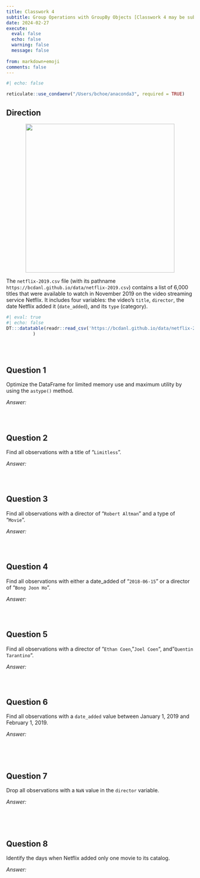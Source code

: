 ```yaml
---
title: Classwork 4
subtitle: Group Operations with GroupBy Objects [Classwork 4 may be subject to change during the Module.]
date: 2024-02-27
execute: 
  eval: false
  echo: false
  warning: false
  message: false
  
from: markdown+emoji
comments: false
---
```


```r
#| echo: false

reticulate::use_condaenv("/Users/bchoe/anaconda3", required = TRUE)
```



## Direction


<p align="center">
  <img src="https://bcdanl.github.io/lec_figs/netflix.png" width="400px">
</p>


The `netflix-2019.csv` file (with its pathname `https://bcdanl.github.io/data/netflix-2019.csv`) contains a list of 6,000 titles that were available to watch in November 2019 on the video streaming service Netflix. It includes four variables: the video’s `title`, `director`, the date Netflix added it (`date_added`), and its `type` (category). 



<!-- <div style="position: relative;"> -->
<!--   <button onclick="scrollTable(-200)" style="position: absolute; z-index: 1000; top: 0; left: 70px; border: 1px solid grey; width: 25px; height: 40px; background-color: #ededed;">←</button> -->
<!--   <button onclick="scrollTable(200)" style="position: absolute; z-index: 1000; top: 0; left: 95px; border: 1px solid grey; width: 25px; height: 40px; background-color: #ededed;">→</button> -->
<!-- </div> -->


<script>
function scrollTable(offset) {
  // Ensure we're targeting the scroll body of the DataTable specifically
  var scrollBody = $('#exampleTable .dataTables_scrollBody');
  
  // Check if the scrollBody is found
  console.log(scrollBody.length); // For debugging, should be 1 if found
  
  scrollBody.animate({
    scrollLeft: '+=' + offset
  }, 'fast');
}
</script>


```r
#| eval: true
#| echo: false
DT:::datatable(readr::read_csv('https://bcdanl.github.io/data/netflix-2019.csv')
          )
```

<br><br>



## Question 1
Optimize the DataFrame for limited memory use and maximum utility by using the `astype()` method.

*Answer:*
```python

```

<br>



## Question 2
Find all observations with a title of "`Limitless`".

*Answer:*
```python

```

<br>



## Question 3
Find all observations with a director of "`Robert Altman`" and a type of "`Movie`".

*Answer:*
```python

```

<br>



## Question 4
Find all observations with either a date_added of "`2018-06-15`" or a director of "`Bong Joon Ho`".

*Answer:*
```python

```

<br>



## Question 5
Find all observations with a director of "`Ethan Coen`, "`Joel Coen`", and "`Quentin Tarantino`".

*Answer:*
```python

```

<br>



## Question 6
Find all observations with a `date_added` value between January 1, 2019 and February 1, 2019.

*Answer:*
```python

```

<br><br>



## Question 7
Drop all observations with a `NaN` value in the `director` variable.

*Answer:*
```python

```

<br><br>



## Question 8
Identify the days when Netflix added only one movie to its catalog.

*Answer:*
```python

```

<br><br>
